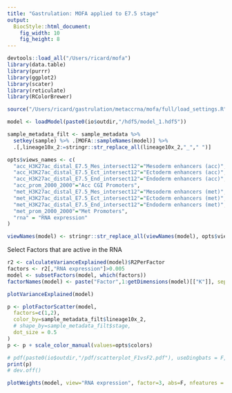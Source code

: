 ```yaml
---
title: "Gastrulation: MOFA applied to E7.5 stage"
output: 
  BiocStyle::html_document: 
    fig_width: 10
    fig_height: 8
---
```



```r
devtools::load_all("/Users/ricard/mofa")
library(data.table)
library(purrr)
library(ggplot2)
library(scater)
library(reticulate)
library(RColorBrewer)
```

```r
source("/Users/ricard/gastrulation/metaccrna/mofa/full/load_settings.R")
```

<!-- Load pretrained model -->
```r
model <- loadModel(paste0(io$outdir,"/hdf5/model_1.hdf5"))
```

<!-- Filter sample metadata -->
```r
sample_metadata_filt <- sample_metadata %>% 
  setkey(sample) %>% .[MOFA::sampleNames(model)] %>%
  .[,lineage10x_2:=stringr::str_replace_all(lineage10x_2,"_"," ")]
```

<!-- Rename views -->
```r
opts$views_names <- c(
  "acc_H3K27ac_distal_E7.5_Mes_intersect12"="Mesoderm enhancers (acc)",
  "acc_H3K27ac_distal_E7.5_Ect_intersect12"="Ectoderm enhancers (acc)",
  "acc_H3K27ac_distal_E7.5_End_intersect12"="Endoderm enhancers (acc)",
  "acc_prom_2000_2000"="Acc CGI Promoters",
  "met_H3K27ac_distal_E7.5_Mes_intersect12"="Mesoderm enhancers (met)",
  "met_H3K27ac_distal_E7.5_Ect_intersect12"="Ectoderm enhancers (met)",
  "met_H3K27ac_distal_E7.5_End_intersect12"="Endoderm enhancers (met)",
  "met_prom_2000_2000"="Met Promoters",
  "rna" = "RNA expression"
)

viewNames(model) <- stringr::str_replace_all(viewNames(model), opts$views_names)
```


<!-- Subset factors -->
Select Factors that are active in the RNA
```r
r2 <- calculateVarianceExplained(model)$R2PerFactor
factors <- r2[,"RNA expression"]>0.005
model <- subsetFactors(model, which(factors))
factorNames(model) <- paste("Factor",1:getDimensions(model)[["K"]], sep=" ")
```

<!-- Calculate variance explained -->
```r
plotVarianceExplained(model)
```

<!-- Scatterplot of Factors -->
```r
p <- plotFactorScatter(model, 
  factors=c(1,2), 
  color_by=sample_metadata_filt$lineage10x_2,
  # shape_by=sample_metadata_filt$stage,
  dot_size = 0.5
)
p <- p + scale_color_manual(values=opts$colors)

# pdf(paste0(io$outdir,"/pdf/scatterplot_F1vsF2.pdf"), useDingbats = F, onefile = F, width=7, height=4)
print(p)
# dev.off()
```

```r
plotWeights(model, view="RNA expression", factor=3, abs=F, nfeatures = 10, scale=T)
```

